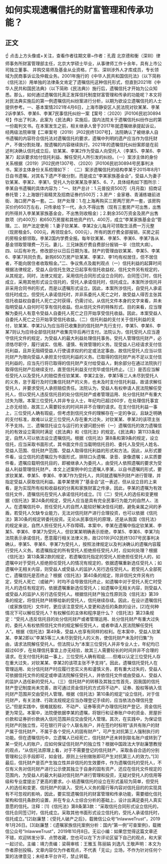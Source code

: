 # 如何实现遗嘱信托的财富管理和传承功能？
## 正文
☝ 点击上方头像或+关注，查看作者往期文章~作者：孔霞 北京德和衡（深圳）律师事务所财富管理部主任，北京大学硕士毕业，从事律师工作十余年，具有上市公司独立董事、 并购交易师及基金从业资格，广东、深圳涉外人才库成员，专长领域为民商事诉讼及仲裁业务。2001年施行的《中华人民共和国信托法》（以下简称《信托法》）用单独的法律条文肯定了遗嘱信托这种信托形式，但直到2021年《中华人民共和国民法典》（以下简称《民法典》）施行后，遗嘱信托才开始为公众知悉。那么，如何通过遗嘱信托真正发挥信托制度财富管理和传承的功能呢？本文将对民法典实施后的第一例遗嘱信托纠纷案进行分析，以期为欲设立遗嘱信托的人士提供参考。一、基本案情2021年4月6日，上海市静安区人民法院对钦某某、李某2诉李某5、李某6、李某7民事信托纠纷一案【案号：（2020）沪0106民初30894号】作出了判决，此案为《民法典》实施后，国内法院关于遗嘱信托纠纷作出的第一份裁判文书。在本案发生之前，相关继承人曾于2017年就遗嘱继承提起诉讼，经两级法院审理【二审案号（2019）沪02民终1307号】，法院确认了被继承人自书遗嘱的内容符合信托法对遗嘱信托的要求，遗嘱中列明的遗产应当作为信托财产，不做分割处理，按遗嘱的内容继续执行。2021年的遗嘱信托纠纷案即是在前述判决确认信托成立后，钦某某、李某2作为受益人向受托人（李某5、李某6、李某7）起诉要求给付信托利益、解任受托人所引发的纠纷。（一）案涉主体的身份关系根据（2019）沪02民终1307号、（2020）沪0106民初30894号民事判决书，案涉主体身份关系梳理如下： （二）案涉遗嘱信托的结构李某于2015年8月1日自书遗嘱，对其名下遗产不做分割，而是成立“李某家族基金会”，受益人为妻子钦某某、李某2、李某1，受托人为钦某某及李某5、6、7，具体结构如下图所示：李某自书遗嘱的具体内容为：“一、财产总计：1.元普投资500万（月月盈）招商证券托管；2.上海银行易精灵及招商证券约500万；3.房产：金家巷、青浦练塘前进街、海口房产各一套。二、财产处理：1.在上海再购买三房两厅房产一套，该房购买价约650万左右，只传承给下一代，永久不得出售（现有三套房产可出售，出售的所得并入李某某家族基金会，不出售则收租金）；2.剩余350万资金及房产出售款项（约400万）和650万房屋和其他资产约1，400万，成立“李某家族基金会”管理。三、财产法定使用：1.妻子钦某某、李某2女儿每月可领取生活费一万元整（现房租金5，000元，再领现金5，000元），所有的医疗费全部报销，买房之前的房租全额领取。李某2国内学费全报。每年钦某某、李某5、李某6、李某7各从基金领取管理费一万元。妻儿、三兄妹医疗费自费部分报销一半（住院大病）。四、以后有补充，修改部分以日后日期为准。财产的管理由钦某某、李某5、李某6、李某7共同负责。新购650万房产钦某某、李某2、李1均有权居住，但不居住者，不能向居住者收取租金。”二、争议焦点及裁判观点（一）信托利益的起算时间根据法律规定，受益人自信托生效之日起享有信托收益权，信托文件另有规定的，从其规定。同时，法律又规定，采用信托合同形式设立合同的，合同签订时，信托成立，采用其他形式设立信托的，受托人承诺信托时，信托成立。本案所涉信托并非采用合同书的形式，而是以遗嘱形式设立。因此，本案所涉信托，自受托人承诺信托时成立。但受托人承诺信托时，并非系委托人死亡之时，故受益人得否主张其信托收益权自委托人死亡之时获得，仍需讨论。从信托文件本身的文字来看，并未指明受益人自何时可享有信托收益。但从信托文件的特殊形式、目的来看，应当理解为委托人有意令受益人自委托人死亡之日开始享受信托收益。因此，本案受益人自委托人死亡之日开始享受信托收益。（二）信托利益的支付关于信托利益的支付，钦某某、李某2认为应当将已收集到的信托财产先行支付，李某5、李某6、李某7则认为应待全部信托财产收集完毕后再行支付。法院认为，信托受托人应当遵守信托文件的规定，为受益人的最大利益处理信托事务。受托人管理信托财产，必须恪尽职守，履行诚实、信用、谨慎、有效管理的义务。现受益人已经请求支付信托利益，且并无阻碍受益人行使请求权的约定或法定事由，故信托受托人应当以信托财产为限向受益人承担支付信托利益的义务。已取得的信托财产尚不足以支付信托利益的，应当先行将已取得的信托财产支付给受益人，剩余部分在通过法院执行取得信托财产后继续支付，直至信托利益支付完毕或信托终止。（三）是否应当解任受托人以及受托人的赔偿责任钦某某、李某2主张，李某5等三人未尽到受托人的义务，怠于履行及时归集信托财产的义务，也未及时支付信托利益，故请求解任受托人，并要求受托人承担赔偿责任。法院认为，受益人有权申请人民法院解任受托人，但以受托人违反信托目的处分信托财产或者管理运用、处分信托财产有重大过失为限。本案三位受托人并非专业人士，年纪均已超过60岁，在处理信托事宜上亦无经验，故其三人需要较长的时间并非不合理的请求。在支付信托利益一事上，三位受托人确有瑕疵，但考虑到信托文件的理解存在一定的争议，且缺乏明确的支付标准，故难以认定三位受托人存在重大过失，对钦某某、李某2的该项主张不予支持。三、遗嘱信托设立与运行的关键问题分析（一）遗嘱信托的效力遗嘱信托的有效设立需同时满足《民法典》和《信托法》的规定。《民法典》第1133条规定，自然人可以依法设立遗嘱信托。根据《信托法》第8条和第9条的规定，设立信托，应当采取书面形式，其书面文件应当载明信托目的、委托人及受托人姓名、受益人范围、信托财产范围、受益人取得信托利益的形式和方法。因此，从形式要件看，设立信托的遗嘱应为书面形式，排除口头遗嘱、录音、录像遗嘱；从实质要件看，遗嘱应载明信托目的，即被继承人为委托人，由受托人依照遗嘱的要求为受益人利益管理信托财产。本文上述案例中的立遗嘱人李某，以自书遗嘱的形式，要求钦某某、李某5、李某6、李某7作为受托人，共同就遗嘱所列财产进行管理，并指定受益人获取信托利益。虽李某使用了“基金会”这一表述，但从设立目的上来看，是为实现所有权和收益权的分离和家族财富之传承，因此，李某的遗嘱为有效信托文件，遗嘱信托在受托人承诺信托时成立。[1]（二）受托人的选任和变更根据《信托法》第24条的规定，受托人应当是具有完全民事行为能力的自然人、法人。在遗嘱信托中，担任受托人的自然人能较好解决信任问题，避免亲属之间的矛盾，若受托人欠缺专业能力，无法对信托财产进行合理投资，也可以依据《信托法》第30条的规定转委托投资。无论从民事信托的原理，还是从我国《信托法》的规定来说，自然人担任受托人不存障碍。本案中，李某在遗嘱中指定钦某某、李某5、李某6、李某7为受托人，但钦某某明确表示拒绝，李某5、李某6、李某7向法院表示承诺信托，愿意履行相关法律义务，故(2019)沪02民终1307号民事判决确认，李某5、李某6、李某7为受托人，按照法律规定以及判决确认的遗嘱内容履行受托人义务。若遗嘱指定的所有受托人拒绝担任受托人时，应如何处理？根据《信托法》第13条第2款的规定，若遗嘱信托指定的受托人拒绝担任受托人的，如遗嘱中对于受托人拒绝担任受托人的情况有规定的，依据遗嘱重新选任受托人；如遗嘱中无相关内容，则受益人或受益人的监护人另行选任受托人。若受托人全部死亡，遗嘱信托是否终止？根据《信托法》第40条的规定，除非信托文件另有约定，受托人死亡（或破产）时均不会导致信托终止，如遗嘱中对于受托人死亡时受托人的选任有规定的，依据遗嘱重新选任受托人；如遗嘱中无相关内容，则受益人或受益人的监护人另行选任受托人。根据信托财产独立性原则及《信托法》第39条的规定，将信托财产转移给新的受托人，信托继续存续。因此，在设计遗嘱信托（或家族信托）文件时，更应该注意受托人变更和选任的条款的设计。[2]在何种情况下可以解任受托人？有权解任的主体和程序是什么？《信托法》第23条规定：“受托人违反信托目的处分信托财产或者管理运用、处分信托财产有重大过失的，委托人有权依照信托文件的规定解任受托人，或者申请人民法院解任受托人”。根据《信托法》第49条，受益人也享有同样的权利。在本案中，受益人钦某某、李某2即以“李某5等三人未尽到受托人的义务，使信托财产未及时归集”为由，请求法院解任受托人。但法院认为“本案三位受托人并非专业人士，年纪均已超过60岁，在处理信托事宜上亦无经验，故其三人需要较长的时间并非不合理的请求。在支付信托利益一事上，三位受托人确有瑕疵……但难以认定三位受托人存在重大过失，对钦某某、李某2的该项主张不予支持”。因此，遗嘱信托受托人在管理运用、处分信托财产时应履行忠实义务和谨慎义务，若有重大过失的，受益人可依据信托文件的规定或申请法院解任受托人，并依信托文件或由受益人、受益人的监护人选任新的受托人。（三）信托财产的转移及其独立性首先，因我国的信托财产登记制度尚未完善，故可通过资金信托的方式将不动产、证券、股权等纳入信托财产范围并交由受托人管理。根据《信托法》第10条的规定“设立信托，对于信托财产，有关法律、行政法规规定应当办理登记手续的，应当依法办理信托登记。”但是实践中，很难就股权、不动产、证券等资产办理信托财产登记，资金信托更为常见。本案中，法院便依据李某的遗嘱，将银行和证券账户中的资金、房屋折价款和证券折价款纳入信托范围并应交由受托人管理。其次，在实践中，为保证信托财产的独立性，可在银行开设个人联名账户，并在签约时标明“该共有账户的财产属于信托财产，不属于各个受托人的固有财产”，可产生对抗第三人强制执行的功能。但在遗嘱信托中，立遗嘱人已经死亡，信托财产还未转到联名账户或转到了某一受托人的账户，应如何保证信托财产的独立性？根据中国政法大学赵廉慧教授的观点，“从信托法原理上看，对于不需要登记的信托财产，采取各自合适的分别管理和公示手段即可，如金钱，原则上分别做账即可产生对抗第三人的效力。”[3]最后，信托财产是否产生独立性并非信托的生效要件，作为遗嘱信托的受托人，不仅有义务对信托财产进行公示使其独立于自身的固有资产，还应在信托文件规定的范围内，为受益人的最大利益对信托财产进行管理和投资，无疑对受托人的信用等级和专业度提出了更高的要求。小 结遗嘱信托的设立在形式虽较为简单，但受托人的选任和变更、信托财产的装入、受托人义务的履行等内容对信托目的的实现具有不可忽视的影响，因此，要实现遗嘱信托的财富管理和传承功能，需要细化信托架构和信托条款的设置，并在专业人士综合分析的基础上，设计出满足委托人真实意愿的信托。注释：[1]《信托法》第8条第3款：“采取信托合同形式设立信托的，信托合同签订时，信托成立。采取其他书面形式设立信托的，受托人承诺信托时，信托成立。”[2]赵廉慧：《受托人破产之后》，载微信公众号“InlawweTrust”，2019年1月26日。[3]赵廉慧：《遗嘱家族信托案例分析：国内“第一例”可查案例》，载微信公众号“InlawweTrust”，2019年10月8日。无讼小编：如果您觉得这篇文章还不错，欢迎转发分享、点赞收藏，您也可以在下方评论区留下自己的观点，和大家一起讨论。主编：靖力责编：梁萌审核：王雅玉 陈丽娟 刘逸凡 王敬声明：本文为作者原创投稿，文章内容仅为作者观点，不代表「无讼」立场，不作为针对任何个案的法律意见；未经本平台许可，禁止转载。